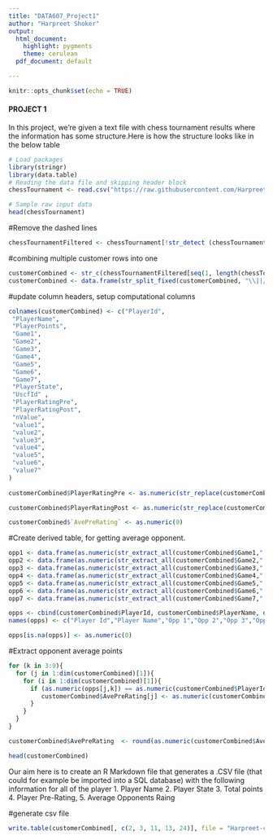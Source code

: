 ```yaml
---
title: "DATA607_Project1"
author: "Harpreet Shoker"
output:
  html_document:
    highlight: pygments
    theme: cerulean
  pdf_document: default

---
```

```r
knitr::opts_chunk$set(echo = TRUE)
```
#### PROJECT 1
In this project, we’re given a text file with chess tournament results where the information has some structure.Here is how the structure looks like in the below table
```r
# Load packages
library(stringr)
library(data.table)
# Reading the data file and skipping header block
chessTournament <- read.csv("https://raw.githubusercontent.com/Harpreet1984/DATA607/master/tournamentinfo.txt", sep = ",", skip = 3)

# Sample raw input data
head(chessTournament)
```

#Remove the dashed lines
```r
chessTournamentFiltered <- chessTournament[!str_detect (chessTournament[,1], "^-+$"),]
```

#combining multiple customer rows into one
```r
customerCombined <- str_c(chessTournamentFiltered[seq(1, length(chessTournamentFiltered), 2)], chessTournamentFiltered[seq(2, length(chessTournamentFiltered), 2)], sep = "")
customerCombined <- data.frame(str_split_fixed(customerCombined, "\\||/|->", n = Inf))
```

#update column headers, setup computational columns
```r
colnames(customerCombined) <- c("PlayerId",
 "PlayerName",           
 "PlayerPoints",         
 "Game1",                 
 "Game2",
 "Game3",
 "Game4",
 "Game5",
 "Game6",
 "Game7",
 "PlayerState",          
 "UscfId" ,
 "PlayerRatingPre",
 "PlayerRatingPost",
 "nValue",
 "value1",
 "value2",
 "value3",
 "value4",
 "value5",
 "value6",
 "value7"
)
 
customerCombined$PlayerRatingPre <- as.numeric(str_replace(customerCombined$PlayerRatingPre, "R: *([:digit:]+)(P.*)?", "\\1"))

customerCombined$PlayerRatingPost <- as.numeric(str_replace(customerCombined$PlayerRatingPost, "([:digit:]+)(P.*)?", "\\1"))

customerCombined$`AvePreRating` <- as.numeric(0)
```

#Create derived table, for getting average opponent.
```r
opp1 <- data.frame(as.numeric(str_extract_all(customerCombined$Game1,"[[:digit:]]{1,}")))
opp2 <- data.frame(as.numeric(str_extract_all(customerCombined$Game2,"[[:digit:]]{1,}")))
opp3 <- data.frame(as.numeric(str_extract_all(customerCombined$Game3,"[[:digit:]]{1,}")))
opp4 <- data.frame(as.numeric(str_extract_all(customerCombined$Game4,"[[:digit:]]{1,}")))
opp5 <- data.frame(as.numeric(str_extract_all(customerCombined$Game5,"[[:digit:]]{1,}")))
opp6 <- data.frame(as.numeric(str_extract_all(customerCombined$Game6,"[[:digit:]]{1,}")))
opp7 <- data.frame(as.numeric(str_extract_all(customerCombined$Game7,"[[:digit:]]{1,}")))

opps <- cbind(customerCombined$PlayerId, customerCombined$PlayerName, opp1, opp2, opp3, opp4, opp5, opp6, opp7)
names(opps) <- c("Player Id","Player Name","Opp 1","Opp 2","Opp 3","Opp 4","Opp 5","Opp 6","Opp 7")

opps[is.na(opps)] <- as.numeric(0)

```

#Extract opponent average points
```r
for (k in 3:9){
  for (j in 1:dim(customerCombined)[1]){
    for (i in 1:dim(customerCombined)[1]){
      if (as.numeric(opps[j,k]) == as.numeric(customerCombined$PlayerId[i])){
         customerCombined$AvePreRating[j] <- as.numeric(customerCombined$AvePreRating[j]) + as.numeric(customerCombined$PlayerRatingPre[i])
      }
    }  
  }
}  

customerCombined$AvePreRating  <- round(as.numeric(customerCombined$AvePreRating) / 7,0)

head(customerCombined)
```

Our aim here is to create an R Markdown file that generates a .CSV file (that could for example be imported into a SQL database)
with the following information for all of the player
1. Player Name
2. Player State
3. Total points
4. Player Pre-Rating,
5. Average Opponents Raing

#generate csv file
```r
write.table(customerCombined[, c(2, 3, 11, 13, 24)], file = "Harpreet-chesstournamentInfo.csv",row.names=FALSE, na="",col.names = c("Player Name", "Points", "Player State", "Pre Rating", "Opponent Avg Rating"), sep=",")
```

